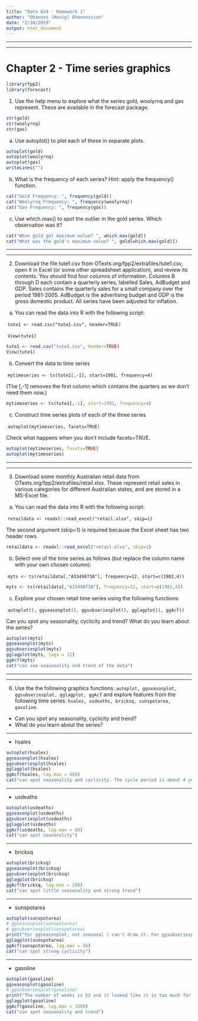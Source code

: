```yaml
---
title: "Data 624 - Homework 1"
author: "Ohannes (Hovig) Ohannessian"
date: "2/10/2019"
output: html_document
---
```

<hr><hr>

# Chapter 2 - Time series graphics

```r
library(fpp2)
library(forecast)
```

1. Use the help menu to explore what the series gold, woolyrnq and gas represent. These are available in the forecast package.

```r
str(gold)
str(woolyrnq)
str(gas)
```

a) Use autoplot() to plot each of these in separate plots.

```r
autoplot(gold)
autoplot(woolyrnq)
autoplot(gas)
writeLines("")
```

b) What is the frequency of each series? Hint: apply the frequency() function.

```r
cat("Gold Frequency: ", frequency(gold))
cat("Woolyrnq Frequency: ", frequency(woolyrnq))
cat("Gas Frequency: ", frequency(gas))
```

c) Use which.max() to spot the outlier in the gold series. Which observation was it?

```r
cat("When gold got maximum value? ", which.max(gold))
cat("What was the gold's maximum value? ", gold[which.max(gold)])
```

<hr><hr>

2. Download the file tute1.csv from OTexts.org/fpp2/extrafiles/tute1.csv, open it in Excel (or some other spreadsheet application), and review its contents. You should find four columns of information. Columns B through D each contain a quarterly series, labelled Sales, AdBudget and GDP. Sales contains the quarterly sales for a small company over the period 1981-2005. AdBudget is the advertising budget and GDP is the gross domestic product. All series have been adjusted for inflation.

a) You can read the data into R with the following script:

&nbsp;`tute1 <- read.csv("tute1.csv", header=TRUE)`

&nbsp;`View(tute1)`

```r
tute1 <- read.csv("tute1.csv", header=TRUE)
View(tute1)
```

b) Convert the data to time series

&nbsp;`mytimeseries <- ts(tute1[,-1], start=1981, frequency=4)`

(The [,-1] removes the first column which contains the quarters as we don’t need them now.)

```r
mytimeseries <- ts(tute1[,-1], start=1981, frequency=4)
```

c) Construct time series plots of each of the three series

&nbsp;`autoplot(mytimeseries, facets=TRUE)`

Check what happens when you don’t include facets=TRUE.

```r
autoplot(mytimeseries, facets=TRUE)
autoplot(mytimeseries)
```

<hr><hr>

3. Download some monthly Australian retail data from OTexts.org/fpp2/extrafiles/retail.xlsx. These represent retail sales in various categories for different Australian states, and are stored in a MS-Excel file.

a) You can read the data into R with the following script:

&nbsp;`retaildata <- readxl::read_excel("retail.xlsx", skip=1)`

The second argument (skip=1) is required because the Excel sheet has two header rows.

```r
retaildata <- readxl::read_excel("retail.xlsx", skip=1)
```

b) Select one of the time series as follows (but replace the column name with your own chosen column):

&nbsp;`myts <- ts(retaildata[,"A3349873A"], frequency=12, start=c(1982,4))`
  
```r
myts <- ts(retaildata[,"A3349873A"], frequency=12, start=c(1982,4))
```

c) Explore your chosen retail time series using the following functions:

&nbsp;`autoplot(), ggseasonplot(), ggsubseriesplot(), gglagplot(), ggAcf()`

Can you spot any seasonality, cyclicity and trend? What do you learn about the series?

```r
autoplot(myts)
ggseasonplot(myts)
ggsubseriesplot(myts)
gglagplot(myts, lags = 12)
ggAcf(myts)
cat("can see seasonality and trend of the data")
```

<hr><hr>
6. Use the the following graphics functions: `autoplot, ggseasonplot, ggsubseriesplot, gglagplot, ggAcf` and explore features from the following time series: `hsales, usdeaths, bricksq, sunspotarea, gasoline`.
* Can you spot any seasonality, cyclicity and trend?
* What do you learn about the series?

<hr> 
* hsales
```r
autoplot(hsales)
ggseasonplot(hsales)
ggsubseriesplot(hsales)
gglagplot(hsales)
ggAcf(hsales, lag.max = 400)
cat("can spot seasonality and cyclicity. The cycle period is about 4 years(100 months)")
```

<hr> 
* usdeaths
```r
autoplot(usdeaths)
ggseasonplot(usdeaths)
ggsubseriesplot(usdeaths)
gglagplot(usdeaths)
ggAcf(usdeaths, lag.max = 60)
cat("can spot seasonality")
```

<hr> 
* bricksq
```r
autoplot(bricksq)
ggseasonplot(bricksq)
ggsubseriesplot(bricksq)
gglagplot(bricksq)
ggAcf(bricksq, lag.max = 200)
cat("can spot little seasonality and strong trend")
```

<hr> 
* sunspotarea
```r
autoplot(sunspotarea)
# ggseasonplot(sunspotarea) 
# ggsubseriesplot(sunspotarea)
print("For ggseasonplot, not seasonal | can't draw it. For ggsubseriesplot, not seasonal | useless to draw it")
gglagplot(sunspotarea)
ggAcf(sunspotarea, lag.max = 50)
cat("can spot strong cyclicity")
```

<hr> 
* gasoline
```r
autoplot(gasoline)
ggseasonplot(gasoline)
# ggsubseriesplot(gasoline)
print("The number of weeks is 52 and it looked like it is too much for subseriesplot")
gglagplot(gasoline)
ggAcf(gasoline, lag.max = 1000)
cat("can spot seasonality and trend")
```


